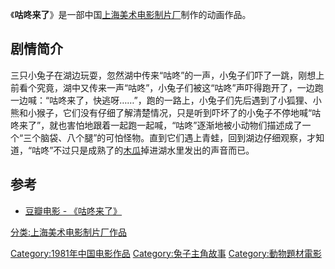 {{Infobox Film
|片名          = 咕咚来了
|其他名称      = 
|图像          = 
|图像说明      = 
|导演          = [[胡雄华|胡雄华]]、[[沈祖慰|沈祖慰]]
|监制          = 
|制片          = 
|编剧          = [[邬强|邬强]]
|剧本          = 
|故事          = 
|原著          = 
|旁白          = 
|统筹          = 
|主演          = 
|分级          = 
|副标题        = 
|主题曲        = 
|片头曲        = 
|片尾曲        = 
|配乐          = 
|摄影          = 
|剪辑          = 
|制片商        = [[上海美术电影制片厂|上海美术电影制片厂]]
|发行商        = 
|上映日期      = 1981年
|发行日期      = 
|片长          = 20分钟
|产地          = {{CHNML}}
|语言          = [[汉语普通话|汉语普通话]]
|官方网站      = 
|预算          = 
|票房          = 
|前集          = 
|续集          = 
|中国大陆片名  = 
|香港片名      = 
|澳门片名      = 
|台湾片名      = 
|新马片名      = 
|sarft_id    = <!-- 公映许可号码 -->
|amg_id      = <!-- AMG（All Media Guide）ID -->
|imdb_id     = <!-- IMDB（互联网电影数据库）ID -->
}}
《'''咕咚来了'''》是一部中国[[上海美术电影制片厂|上海美术电影制片厂]]制作的动画作品。

==剧情简介==
三只小兔子在湖边玩耍，忽然湖中传来“咕咚”的一声，小兔子们吓了一跳，刚想上前看个究竟，湖中又传来一声“咕咚”，小兔子们被这“咕咚”声吓得跑开了，一边跑一边喊：“咕咚来了，快逃呀……”，跑的一路上，小兔子们先后遇到了小狐狸、小熊和小猴子，它们没有仔细了解清楚情况，只是听到吓坏了的小兔子不停地喊“咕咚来了”，就也害怕地跟着一起跑一起喊，“咕咚”逐渐地被小动物们描述成了一个“三个脑袋、八个腿”的可怕怪物。直到它们遇上青蛙，回到湖边仔细观察，才知道，“咕咚”不过只是成熟了的[[木瓜|木瓜]]掉进湖水里发出的声音而已。

==参考==
*[http://movie.douban.com/subject/1431960/  豆瓣电影 - 《咕咚来了》]{{Wayback|url=http://movie.douban.com/subject/1431960/ |date=20160307014533 }}

{{上海美术电影制片厂1980年代作品}}
[[Category:1981年中国电影作品|Category:1981年中国电影作品]]
[[分类:上海美术电影制片厂作品|分类:上海美术电影制片厂作品]]
[[Category:兔子主角故事|Category:兔子主角故事]]
[[Category:動物題材電影|Category:動物題材電影]]